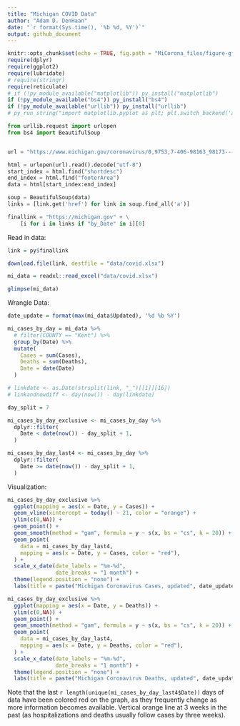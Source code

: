 ```yaml
---
title: "Michigan COVID Data"
author: "Adam D. DenHaan"
date: "`r format(Sys.time(), '%b %d, %Y')`"
output: github_document
---
```


```r
knitr::opts_chunk$set(echo = TRUE, fig.path = "MiCorona_files/figure-gfm/")
require(dplyr)
require(ggplot2)
require(lubridate)
# require(stringr)
require(reticulate)
# if (!py_module_available("matplotlib")) py_install("matplotlib")
if (!py_module_available("bs4")) py_install("bs4")
if (!py_module_available("urllib")) py_install("urllib")
# py_run_string("import matplotlib.pyplot as plt; plt.switch_backend('agg')")
```

```python
from urllib.request import urlopen
from bs4 import BeautifulSoup


url = "https://www.michigan.gov/coronavirus/0,9753,7-406-98163_98173---,00.html"

html = urlopen(url).read().decode("utf-8")
start_index = html.find("shortdesc")
end_index = html.find("footerArea")
data = html[start_index:end_index]

soup = BeautifulSoup(data)
links = [link.get('href') for link in soup.find_all('a')]

finallink = "https://michigan.gov" + \
    [i for i in links if "by_Date" in i][0]
```



Read in data:
```r
link = py$finallink

download.file(link, destfile = "data/covid.xlsx")

mi_data = readxl::read_excel("data/covid.xlsx")

glimpse(mi_data)
```

Wrangle Data:
```r
date_update = format(max(mi_data$Updated), '%d %b %Y')

mi_cases_by_day = mi_data %>% 
  # filter(COUNTY == "Kent") %>%
  group_by(Date) %>%
  mutate(
    Cases = sum(Cases),
    Deaths = sum(Deaths),
    Date = date(Date)
  ) 

# linkdate <- as.Date(strsplit(link, "_")[[1]][16])
# linkandnowdiff <- day(now()) - day(linkdate)

day_split = 7

mi_cases_by_day_exclusive <- mi_cases_by_day %>%
  dplyr::filter(                                   
    Date < date(now()) - day_split + 1,
  )

mi_cases_by_day_last4 <- mi_cases_by_day %>%
  dplyr::filter(                         
    Date >= date(now()) - day_split + 1,
  )
```

Visualization:
```r
mi_cases_by_day_exclusive %>%
  ggplot(mapping = aes(x = Date, y = Cases)) +
  geom_vline(xintercept = today() - 21, color = "orange") +
  ylim(c(0,NA)) +
  geom_point() + 
  geom_smooth(method = "gam", formula = y ~ s(x, bs = "cs", k = 20)) +
  geom_point(
    data = mi_cases_by_day_last4,
    mapping = aes(x = Date, y = Cases, color = "red"),
  ) +
  scale_x_date(date_labels = "%m-%d",
               date_breaks = "1 month") + 
  theme(legend.position = "none") +
  labs(title = paste("Michigan Coronavirus Cases, updated", date_update))
```

```r
mi_cases_by_day_exclusive %>%
  ggplot(mapping = aes(x = Date, y = Deaths)) +
  ylim(c(0,NA)) +
  geom_point() + 
  geom_smooth(method = "gam", formula = y ~ s(x, bs = "cs", k = 20)) +
  geom_point(
    data = mi_cases_by_day_last4,
    mapping = aes(x = Date, y = Deaths, color = "red"),
  ) +
  scale_x_date(date_labels = "%m-%d",
               date_breaks = "1 month") + 
  theme(legend.position = "none") +
  labs(title = paste("Michigan Coronavirus Deaths, updated", date_update))
```

Note that the last `r length(unique(mi_cases_by_day_last4$Date))` days of data have been colored red on the graph, as they frequently change as more information becomes available. Vertical orange line at 3 weeks in the past (as hospitalizations and deaths usually follow cases by three weeks).
